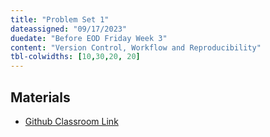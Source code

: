 ```yaml
---
title: "Problem Set 1"
dateassigned: "09/17/2023"
duedate: "Before EOD Friday Week 3"
content: "Version Control, Workflow and Reproducibility"
tbl-colwidths: [10,30,20, 20]
---
```


## Materials

-   [Github Classroom Link](https://classroom.github.com/a/EIVki-Ka)

